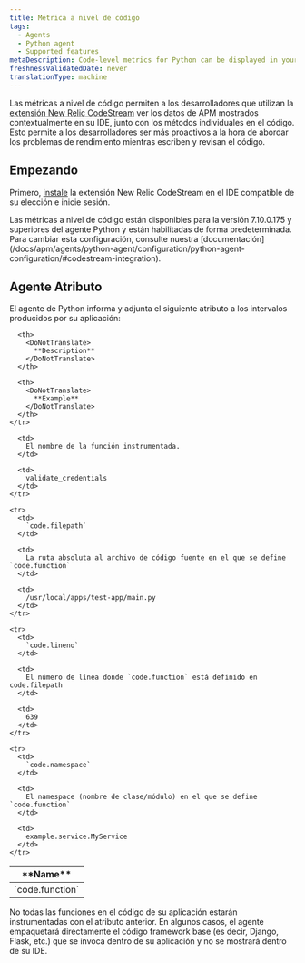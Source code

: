 ```yaml
---
title: Métrica a nivel de código
tags:
  - Agents
  - Python agent
  - Supported features
metaDescription: Code-level metrics for Python can be displayed in your IDE using the New Relic CodeStream extension.
freshnessValidatedDate: never
translationType: machine
---
```


Las métricas a nivel de código permiten a los desarrolladores que utilizan la [extensión New Relic CodeStream](/docs/codestream/observability/code-level-metrics) ver los datos de APM mostrados contextualmente en su IDE, junto con los métodos individuales en el código. Esto permite a los desarrolladores ser más proactivos a la hora de abordar los problemas de rendimiento mientras escriben y revisan el código.

## Empezando

Primero, [instale](/docs/codestream/start-here/install-codestream) la extensión New Relic CodeStream en el IDE compatible de su elección e inicie sesión.

<Callout variant="important">
  Las métricas a nivel de código están disponibles para la versión 7.10.0.175 y superiores del agente Python y están habilitadas de forma predeterminada. Para cambiar esta configuración, consulte nuestra [documentación](/docs/apm/agents/python-agent/configuration/python-agent-configuration/#codestream-integration).
</Callout>

## Agente Atributo

El agente de Python informa y adjunta el siguiente atributo a los intervalos producidos por su aplicación:

<table>
  <thead>
    <tr>
      <th>
        <DoNotTranslate>
          **Name**
        </DoNotTranslate>
      </th>

      <th>
        <DoNotTranslate>
          **Description**
        </DoNotTranslate>
      </th>

      <th>
        <DoNotTranslate>
          **Example**
        </DoNotTranslate>
      </th>
    </tr>
  </thead>

  <tbody>
    <tr>
      <td>
        `code.function`
      </td>

      <td>
        El nombre de la función instrumentada.
      </td>

      <td>
        validate_credentials
      </td>
    </tr>

    <tr>
      <td>
        `code.filepath`
      </td>

      <td>
        La ruta absoluta al archivo de código fuente en el que se define `code.function`
      </td>

      <td>
        /usr/local/apps/test-app/main.py
      </td>
    </tr>

    <tr>
      <td>
        `code.lineno`
      </td>

      <td>
        El número de línea donde `code.function` está definido en code.filepath
      </td>

      <td>
        639
      </td>
    </tr>

    <tr>
      <td>
        `code.namespace`
      </td>

      <td>
        El namespace (nombre de clase/módulo) en el que se define `code.function`
      </td>

      <td>
        example.service.MyService
      </td>
    </tr>
  </tbody>
</table>

<Callout variant="important">
  No todas las funciones en el código de su aplicación estarán instrumentadas con el atributo anterior. En algunos casos, el agente empaquetará directamente el código framework base (es decir, Django, Flask, etc.) que se invoca dentro de su aplicación y no se mostrará dentro de su IDE.
</Callout>